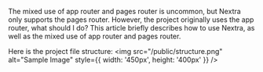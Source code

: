 The mixed use of app router and pages router is uncommon, but Nextra only supports the pages router. However, the project originally uses the app router, what should I do?
This article briefly describes how to use Nextra, as well as the mixed use of app router and pages router.

Here is the project file structure:
<img src="/public/structure.png" alt="Sample Image" style={{ width: '450px', height: '400px' }} />

